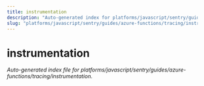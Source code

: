 ```yaml
---
title: instrumentation
description: "Auto-generated index for platforms/javascript/sentry/guides/azure-functions/tracing/instrumentation"
slug: "platforms/javascript/sentry/guides/azure-functions/tracing/instrumentation"
---
```


# instrumentation

_Auto-generated index file for platforms/javascript/sentry/guides/azure-functions/tracing/instrumentation._
